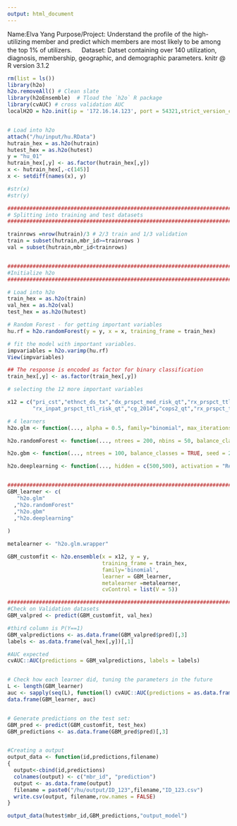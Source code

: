 ```yaml
---
output: html_document
---
```

Name:Elva Yang
Purpose/Project: Understand the profile of the high-utilizing member and  predict which members are most likely to be among the top 1% of utilizers. 　
Dataset: Datset containing over 140 utilization, diagnosis, membership, geographic, and demographic parameters.
knitr 
@ R version 3.1.2

```r

rm(list = ls())
library(h2o)
h2o.removeAll() # Clean slate 
library(h2oEnsemble)  # Tload the `h2o` R package 
library(cvAUC) # cross validation AUC
localH2O = h2o.init(ip = '172.16.14.123', port = 54321,strict_version_check= FALSE)


# Load into h2o
attach("/hu/input/hu.RData")
hutrain_hex = as.h2o(hutrain)
hutest_hex = as.h2o(hutest)
y = "hu_01"
hutrain_hex[,y] <- as.factor(hutrain_hex[,y])
x <- hutrain_hex[,-c(145)]
x <- setdiff(names(x), y)

#str(x)
#str(y)

##########################################################################################################
# Splitting into training and test datasets
##########################################################################################################

trainrows =nrow(hutrain)/3 # 2/3 train and 1/3 validation
train = subset(hutrain,mbr_id>=trainrows )
val = subset(hutrain,mbr_id<trainrows)


##########################################################################################################
#Initialize h2o
##########################################################################################################

# Load into h2o
train_hex = as.h2o(train)
val_hex = as.h2o(val)
test_hex = as.h2o(hutest)

# Random Forest - for getting important variables
hu.rf = h2o.randomForest(y = y, x = x, training_frame = train_hex)

# fit the model with important variables. 
impvariables = h2o.varimp(hu.rf)
View(impvariables)

## The response is encoded as factor for binary classification
train_hex[,y] <- as.factor(train_hex[,y]) 

# selecting the 12 more important variables 

x12 = c("pri_cst","ethnct_ds_tx","dx_prspct_med_risk_qt","rx_prspct_ttl_risk_qt","mcare_prspct_med_risk_qt","loh_prspct_qt","cms_hcc_130_ct",
        "rx_inpat_prspct_ttl_risk_qt","cg_2014","cops2_qt","rx_prspct_ttl_risk_qt_p","mcare_prspct_med_risk_qt_p")

# 4 learners
h2o.glm <- function(..., alpha = 0.5, family="binomial", max_iterations = 500, missing_values_handling = "MeanImputation") h2o.glm.wrapper(..., alpha = alpha,missing_values_handling = missing_values_handling,max_iterations=max_iterations, family = family)

h2o.randomForest <- function(..., ntrees = 200, nbins = 50, balance_classes = TRUE, seed = 214) h2o.randomForest.wrapper(..., ntrees = ntrees, nbins = nbins, balance_classes = balance_classes, seed = seed)

h2o.gbm <- function(..., ntrees = 100, balance_classes = TRUE, seed = 214) h2o.gbm.wrapper(..., ntrees = ntrees, balance_classes = balance_classes, seed = seed)

h2o.deeplearning <- function(..., hidden = c(500,500), activation = "Rectifier", epochs = 50, seed = 214)  h2o.deeplearning.wrapper(..., hidden = hidden, activation = activation, seed = seed)


##########################################################################################################
GBM_learner <- c(
   "h2o.glm"
  ,"h2o.randomForest"
  ,"h2o.gbm"
  ,"h2o.deeplearning"
  
)

metalearner <- "h2o.glm.wrapper"

GBM_customfit <- h2o.ensemble(x = x12, y = y,
                              training_frame = train_hex,
                              family='binomial',
                              learner = GBM_learner,
                              metalearner =metalearner,
                              cvControl = list(V = 5))

##########################################################################################################
#Check on Validation datasets
GBM_valpred <- predict(GBM_customfit, val_hex)

#third column is P(Y==1)
GBM_valpredictions <- as.data.frame(GBM_valpred$pred)[,3]
labels <- as.data.frame(val_hex[,y])[,1]

#AUC expected
cvAUC::AUC(predictions = GBM_valpredictions, labels = labels)


# Check how each learner did, tuning the parameters in the future
L <- length(GBM_learner)
auc <- sapply(seq(L), function(l) cvAUC::AUC(predictions = as.data.frame(GBM_valpred$basepred)[,l], labels = labels)) 
data.frame(GBM_learner, auc)


# Generate predictions on the test set:
GBM_pred <- predict(GBM_customfit, test_hex)
GBM_predictions <- as.data.frame(GBM_pred$pred)[,3]


#Creating a output
output_data <- function(id,predictions,filename)
{ 
  output<-cbind(id,predictions)
  colnames(output) <- c("mbr_id", "prediction")
  output <- as.data.frame(output) 
  filename = paste0("/hu/output/ID_123",filename,"ID_123.csv")
  write.csv(output, filename,row.names = FALSE)
}

output_data(hutest$mbr_id,GBM_predictions,"output_model") 


```
